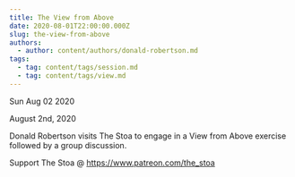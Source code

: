 ```yaml
---
title: The View from Above
date: 2020-08-01T22:00:00.000Z
slug: the-view-from-above
authors:
  - author: content/authors/donald-robertson.md
tags:
  - tag: content/tags/session.md
  - tag: content/tags/view.md
---
```






Sun Aug 02 2020

August 2nd, 2020

Donald Robertson visits The Stoa to engage in a View from Above exercise followed by a group discussion.

Support The Stoa @ https://www.patreon.com/the_stoa


